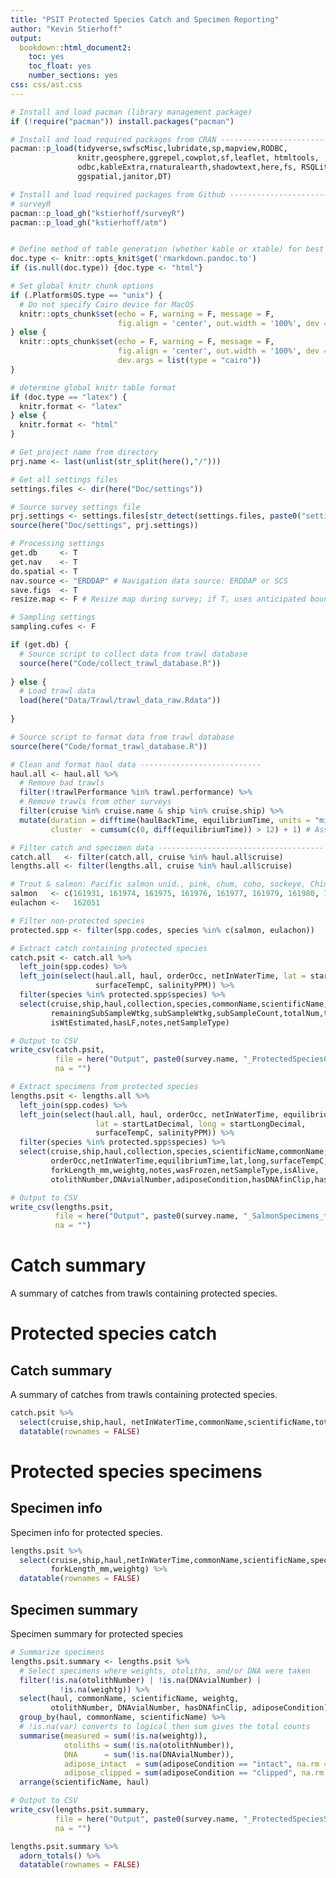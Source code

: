 ```yaml
---
title: "PSIT Protected Species Catch and Specimen Reporting"
author: "Kevin Stierhoff"
output:
  bookdown::html_document2:
    toc: yes
    toc_float: yes
    number_sections: yes
css: css/ast.css
---
```


```r
# Install and load pacman (library management package)
if (!require("pacman")) install.packages("pacman")

# Install and load required packages from CRAN ---------------------------------
pacman::p_load(tidyverse,swfscMisc,lubridate,sp,mapview,RODBC,
               knitr,geosphere,ggrepel,cowplot,sf,leaflet, htmltools,
               odbc,kableExtra,rnaturalearth,shadowtext,here,fs, RSQLite,
               ggspatial,janitor,DT)

# Install and load required packages from Github -------------------------------
# surveyR
pacman::p_load_gh("kstierhoff/surveyR")
pacman::p_load_gh("kstierhoff/atm")


# Define method of table generation (whether kable or xtable) for best formatting
doc.type <- knitr::opts_knit$get('rmarkdown.pandoc.to')
if (is.null(doc.type)) {doc.type <- "html"}

# Set global knitr chunk options
if (.Platform$OS.type == "unix") {
  # Do not specify Cairo device for MacOS
  knitr::opts_chunk$set(echo = F, warning = F, message = F,
                        fig.align = 'center', out.width = '100%', dev = "png", dpi = 150)
} else {
  knitr::opts_chunk$set(echo = F, warning = F, message = F,
                        fig.align = 'center', out.width = '100%', dev = "png", dpi = 150,
                        dev.args = list(type = "cairo"))
}

# determine global knitr table format
if (doc.type == "latex") {
  knitr.format <- "latex"
} else {
  knitr.format <- "html" 
}
```

```r
# Get project name from directory
prj.name <- last(unlist(str_split(here(),"/")))

# Get all settings files
settings.files <- dir(here("Doc/settings"))

# Source survey settings file
prj.settings <- settings.files[str_detect(settings.files, paste0("settings_", prj.name, ".R"))]
source(here("Doc/settings", prj.settings))
```

```r
# Processing settings
get.db     <- T
get.nav    <- T
do.spatial <- T
nav.source <- "ERDDAP" # Navigation data source: ERDDAP or SCS
save.figs  <- T
resize.map <- F # Resize map during survey; if T, uses anticipated bounds of survey area

# Sampling settings
sampling.cufes <- F
```

```r
if (get.db) {
  # Source script to collect data from trawl database
  source(here("Code/collect_trawl_database.R"))
  
} else {
  # Load trawl data
  load(here("Data/Trawl/trawl_data_raw.Rdata"))
  
}
```

```r
# Source script to format data from trawl database
source(here("Code/format_trawl_database.R"))
```

```r
# Clean and format haul data ---------------------------
haul.all <- haul.all %>% 
  # Remove bad trawls
  filter(!trawlPerformance %in% trawl.performance) %>%
  # Remove trawls from other surveys
  filter(cruise %in% cruise.name & ship %in% cruise.ship) %>% 
  mutate(duration = difftime(haulBackTime, equilibriumTime, units = "mins"), # Calculate duration
         cluster  = cumsum(c(0, diff(equilibriumTime)) > 12) + 1) # Assign cluster

# Filter catch and specimen data -------------------------------------
catch.all   <- filter(catch.all, cruise %in% haul.all$cruise)
lengths.all <- filter(lengths.all, cruise %in% haul.all$cruise)
```

```r
# Trout & salmon: Pacific salmon unid., pink, chum, coho, sockeye, Chinook, steelhead
salmon   <- c(161931, 161974, 161975, 161976, 161977, 161979, 161980, 161989) 
eulachon <-   162051

# Filter non-protected species
protected.spp <- filter(spp.codes, species %in% c(salmon, eulachon))
```

```r
# Extract catch containing protected species
catch.psit <- catch.all %>% 
  left_join(spp.codes) %>% 
  left_join(select(haul.all, haul, orderOcc, netInWaterTime, lat = startLatDecimal, long = startLongDecimal,
                   surfaceTempC, salinityPPM)) %>%
  filter(species %in% protected.spp$species) %>% 
  select(cruise,ship,haul,collection,species,commonName,scientificName,netInWaterTime,lat,long,
         remainingSubSampleWtkg,subSampleWtkg,subSampleCount,totalNum,totalWeight,
         isWtEstimated,hasLF,notes,netSampleType)

# Output to CSV
write_csv(catch.psit, 
          file = here("Output", paste0(survey.name, "_ProtectedSpeciesCatch_to_report_Compliance.csv")),
          na = "")
```

```r
# Extract specimens from protected species
lengths.psit <- lengths.all %>% 
  left_join(spp.codes) %>% 
  left_join(select(haul.all, haul, orderOcc, netInWaterTime, equilibriumTime, 
                   lat = startLatDecimal, long = startLongDecimal,
                   surfaceTempC, salinityPPM)) %>% 
  filter(species %in% protected.spp$species) %>% 
  select(cruise,ship,haul,collection,species,scientificName,commonName,specimenNumber,
         orderOcc,netInWaterTime,equilibriumTime,lat,long,surfaceTempC,salinityPPM,individual_ID,
         forkLength_mm,weightg,notes,wasFrozen,netSampleType,isAlive,
         otolithNumber,DNAvialNumber,adiposeCondition,hasDNAfinClip,hasTag)

# Output to CSV
write_csv(lengths.psit, 
          file = here("Output", paste0(survey.name, "_SalmonSpecimens_to_report_Compliance.csv")),
          na = "")
```

# Catch summary

A summary of catches from trawls containing protected species.

# Protected species catch 
## Catch summary

A summary of catches from trawls containing protected species.

```r
catch.psit %>% 
  select(cruise,ship,haul, netInWaterTime,commonName,scientificName,totalNum,totalWeight) %>% 
  datatable(rownames = FALSE)
```

# Protected species specimens
## Specimen info

Specimen info for protected species.

```r
lengths.psit %>% 
  select(cruise,ship,haul,netInWaterTime,commonName,scientificName,specimenNumber,
         forkLength_mm,weightg) %>% 
  datatable(rownames = FALSE)
```

## Specimen summary

Specimen summary for protected species

```r
# Summarize specimens
lengths.psit.summary <- lengths.psit %>% 
  # Select specimens where weights, otoliths, and/or DNA were taken
  filter(!is.na(otolithNumber) | !is.na(DNAvialNumber) | 
           !is.na(weightg)) %>% 
  select(haul, commonName, scientificName, weightg, 
         otolithNumber, DNAvialNumber, hasDNAfinClip, adiposeCondition) %>% 
  group_by(haul, commonName, scientificName) %>% 
  # !is.na(var) converts to logical then sum gives the total counts
  summarise(measured = sum(!is.na(weightg)), 
            otoliths = sum(!is.na(otolithNumber)),
            DNA      = sum(!is.na(DNAvialNumber)),
            adipose_intact  = sum(adiposeCondition == "intact", na.rm = TRUE),
            adipose_clipped = sum(adiposeCondition == "clipped", na.rm = TRUE)) %>% 
  arrange(scientificName, haul)

# Output to CSV
write_csv(lengths.psit.summary, 
          file = here("Output", paste0(survey.name, "_ProtectedSpeciesSpecimenSummary_to_report_Compliance.csv")),
          na = "")

lengths.psit.summary %>% 
  adorn_totals() %>% 
  datatable(rownames = FALSE)
```

